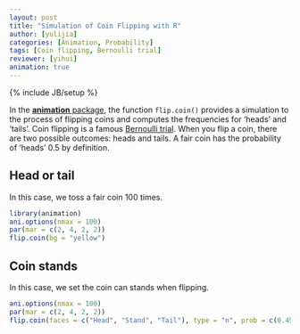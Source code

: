 ```yaml
---
layout: post
title: "Simulation of Coin Flipping with R"
author: [yulijia]
categories: [Animation, Probability]
tags: [Coin flipping, Bernoulli trial]
reviewer: [yihui]
animation: true
---
```

{% include JB/setup %}

In the [**animation** package](http://yihui.name/animation), the function `flip.coin()` provides a simulation to the process of flipping coins and computes the frequencies for 'heads' and 'tails'. Coin flipping is a famous [Bernoulli trial](http://en.wikipedia.org/wiki/Bernoulli_trial). When you flip a coin, there are two possible outcomes: heads and tails. A fair coin has the probability of 'heads' 0.5 by definition.

## Head or tail

In this case, we toss a fair coin 100 times.

```r
library(animation) 
ani.options(nmax = 100)
par(mar = c(2, 4, 2, 2))
flip.coin(bg = "yellow")
```

## Coin stands

In this case, we set the coin can stands when flipping.

```r
ani.options(nmax = 100)
par(mar = c(2, 4, 2, 2))
flip.coin(faces = c("Head", "Stand", "Tail"), type = "n", prob = c(0.45, 0.1, 0.45), col = c(1, 2, 4))
```
